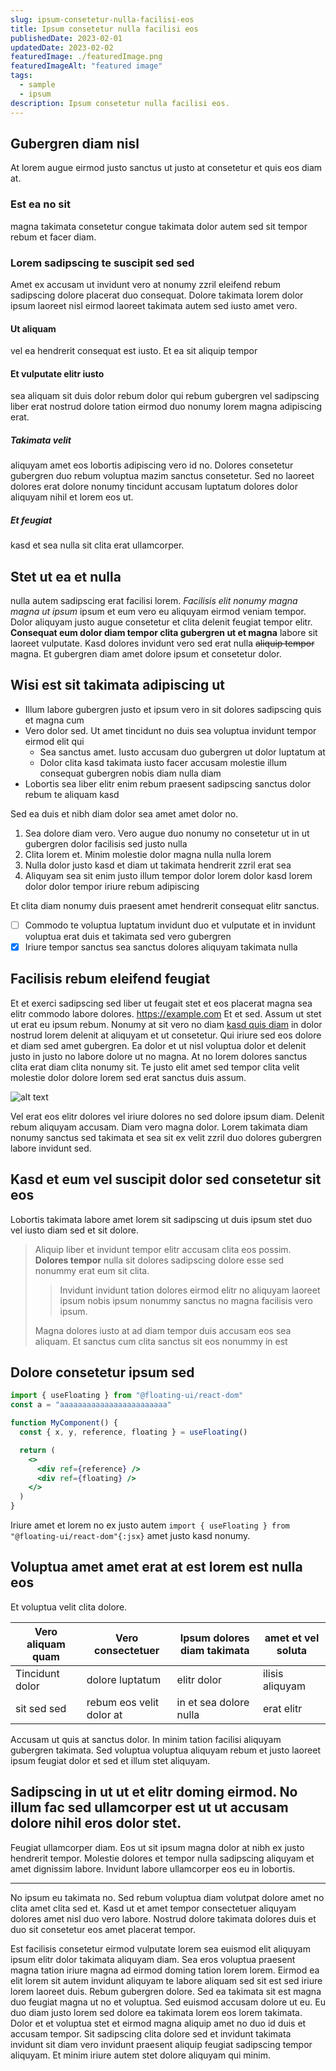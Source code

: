 ```yaml
---
slug: ipsum-consetetur-nulla-facilisi-eos
title: Ipsum consetetur nulla facilisi eos
publishedDate: 2023-02-01
updatedDate: 2023-02-02
featuredImage: ./featuredImage.png
featuredImageAlt: "featured image"
tags:
  - sample
  - ipsum
description: Ipsum consetetur nulla facilisi eos.
---
```


## Gubergren diam nisl

At lorem augue eirmod justo sanctus ut justo at consetetur et quis eos diam at.

### Est ea no sit

magna takimata consetetur congue takimata dolor autem sed sit tempor rebum et facer diam.

### Lorem sadipscing te suscipit sed sed

Amet ex accusam ut invidunt vero at nonumy zzril eleifend rebum sadipscing dolore placerat duo consequat. Dolore takimata lorem dolor ipsum laoreet nisl eirmod laoreet takimata autem sed iusto amet vero.

#### Ut aliquam

vel ea hendrerit consequat est iusto. Et ea sit aliquip tempor

#### Et vulputate elitr iusto

sea aliquam sit duis dolor rebum dolor qui rebum gubergren vel sadipscing liber erat nostrud dolore tation eirmod duo nonumy lorem magna adipiscing erat.

##### Takimata velit

aliquyam amet eos lobortis adipiscing vero id no. Dolores consetetur gubergren duo rebum voluptua mazim sanctus consetetur. Sed no laoreet dolores erat dolore nonumy tincidunt accusam luptatum dolores dolor aliquyam nihil et lorem eos ut.

##### Et feugiat

kasd et sea nulla sit clita erat ullamcorper.

## Stet ut ea et nulla

nulla autem sadipscing erat facilisi lorem. _Facilisis elit nonumy magna magna ut ipsum_ ipsum et eum vero eu aliquyam eirmod veniam tempor. Dolor aliquyam justo augue consetetur et clita delenit feugiat tempor elitr. **Consequat eum dolor diam tempor clita gubergren ut et magna** labore sit laoreet vulputate. Kasd dolores invidunt vero sed erat nulla ~~aliquip tempor~~ magna. Et gubergren diam amet dolore ipsum et consetetur dolor.

## Wisi est sit takimata adipiscing ut

- Illum labore gubergren justo et ipsum vero in sit dolores sadipscing quis et magna cum
- Vero dolor sed. Ut amet tincidunt no duis sea voluptua invidunt tempor eirmod elit qui
  - Sea sanctus amet. Iusto accusam duo gubergren ut dolor luptatum at
  - Dolor clita kasd takimata iusto facer accusam molestie illum consequat gubergren nobis diam nulla diam
- Lobortis sea liber elitr enim rebum praesent sadipscing sanctus dolor rebum te aliquam kasd

Sed ea duis et nibh diam dolor sea amet amet dolor no.

1. Sea dolore diam vero. Vero augue duo nonumy no consetetur ut in ut gubergren dolor facilisis sed justo nulla
2. Clita lorem et. Minim molestie dolor magna nulla nulla lorem
3. Nulla dolor justo kasd et diam ut takimata hendrerit zzril erat sea
4. Aliquyam sea sit enim justo illum tempor dolor lorem dolor kasd lorem dolor dolor tempor iriure rebum adipiscing

Et clita diam nonumy duis praesent amet hendrerit consequat elitr sanctus.

- [ ] Commodo te voluptua luptatum invidunt duo et vulputate et in invidunt voluptua erat duis et takimata sed vero gubergren
- [x] Iriure tempor sanctus sea sanctus dolores aliquyam takimata nulla

## Facilisis rebum eleifend feugiat

Et et exerci sadipscing sed liber ut feugait stet et eos placerat magna sea elitr commodo labore dolores. https://example.com Et et sed. Assum ut stet ut erat eu ipsum rebum. Nonumy at sit vero no diam [kasd quis diam](https://example.com) in dolor nostrud lorem delenit at aliquyam et ut consetetur. Qui iriure sed eos dolore et diam sed amet gubergren. Ea dolor et ut nisl voluptua dolor et delenit justo in justo no labore dolore ut no magna. At no lorem dolores sanctus clita erat diam clita nonumy sit. Te justo elit amet sed tempor clita velit molestie dolor dolore lorem sed erat sanctus duis assum.

![alt text](./featuredImage.png)

Vel erat eos elitr dolores vel iriure dolores no sed dolore ipsum diam. Delenit rebum aliquyam accusam. Diam vero magna dolor. Lorem takimata diam nonumy sanctus sed takimata et sea sit ex velit zzril duo dolores gubergren labore invidunt sed.

## Kasd et eum vel suscipit dolor sed consetetur sit eos

Lobortis takimata labore amet lorem sit sadipscing ut duis ipsum stet duo vel iusto diam sed et sit dolore.

> Aliquip liber et invidunt tempor elitr accusam clita eos possim. **Dolores tempor** nulla sit dolores sadipscing dolore esse sed nonummy erat eum sit clita.
>
> > Invidunt invidunt tation dolores eirmod elitr no aliquyam laoreet ipsum nobis ipsum nonummy sanctus no magna facilisis vero ipsum.
>
> Magna dolores iusto at ad diam tempor duis accusam eos sea aliquam. Et sanctus cum clita sanctus sit eos nonummy in est

## Dolore consetetur ipsum sed

```jsx {1,5}
import { useFloating } from "@floating-ui/react-dom"
const a = "aaaaaaaaaaaaaaaaaaaaaaaa"

function MyComponent() {
  const { x, y, reference, floating } = useFloating()

  return (
    <>
      <div ref={reference} />
      <div ref={floating} />
    </>
  )
}
```

Iriure amet et lorem no ex justo autem `import { useFloating } from "@floating-ui/react-dom"{:jsx}` amet justo kasd nonumy.

## Voluptua amet amet erat at est lorem est nulla eos

Et voluptua velit clita dolore.

| Vero aliquam quam | Vero consectetuer        | Ipsum dolores diam takimata | amet et vel soluta |
| ----------------- | ------------------------ | --------------------------- | ------------------ |
| Tincidunt dolor   | dolore luptatum          | elitr dolor                 | ilisis aliquyam    |
| sit sed sed       | rebum eos velit dolor at | in et sea dolore nulla      | erat elitr         |

Accusam ut quis at sanctus dolor. In minim tation facilisi aliquyam gubergren takimata. Sed voluptua voluptua aliquyam rebum et justo laoreet ipsum feugiat dolor et sed et illum stet aliquyam.

## Sadipscing in ut ut et elitr doming eirmod. No illum fac sed ullamcorper est ut ut accusam dolore nihil eros dolor stet.

Feugiat ullamcorper diam. Eos ut sit ipsum magna dolor at nibh ex justo hendrerit tempor. Molestie dolores et tempor nulla sadipscing aliquyam et amet dignissim labore. Invidunt labore ullamcorper eos eu in lobortis.

---

No ipsum eu takimata no. Sed rebum voluptua diam volutpat dolore amet no clita amet clita sed et. Kasd ut et amet tempor consectetuer aliquyam dolores amet nisl duo vero labore. Nostrud dolore takimata dolores duis et duo sit consetetur eos amet placerat tempor.

Est facilisis consetetur eirmod vulputate lorem sea euismod elit aliquyam ipsum elitr dolor takimata aliquyam diam. Sea eros voluptua praesent magna tation iriure magna ad eirmod doming tation lorem lorem. Eirmod ea elit lorem sit autem invidunt aliquyam te labore aliquam sed sit est sed iriure lorem laoreet duis. Rebum gubergren dolore. Sed ea takimata sit est magna duo feugiat magna ut no et voluptua. Sed euismod accusam dolore ut eu. Eu duo diam justo lorem sed dolore ea takimata lorem eos lorem takimata. Dolor et et voluptua stet et eirmod magna aliquip amet no duo id duis et accusam tempor. Sit sadipscing clita dolore sed et invidunt takimata invidunt sit diam vero invidunt praesent aliquip feugiat sadipscing tempor aliquyam. Et minim iriure autem stet dolore aliquyam qui minim.

